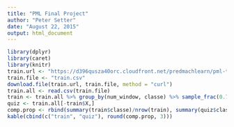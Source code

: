 ```yaml
---
title: "PML Final Project"
author: "Peter Setter"
date: "August 22, 2015"
output: html_document
---
```



```r
library(dplyr)
library(caret)
library(knitr)
train.url <- "https://d396qusza40orc.cloudfront.net/predmachlearn/pml-training.csv"
train.file <- "train.csv"
download.file(train.url, train.file, method = "curl")
train.all <- read.csv(train.file)
train <- train.all %>% group_by(num_window, classe) %>% sample_frac(0.7)
quiz <- train.all[-train$X,]
comp.prop <- rbind(summary(train$classe)/nrow(train), summary(quiz$classe)/nrow(quiz)) 
kable(cbind(c("train", "quiz"), round(comp.prop, 3)))
```

